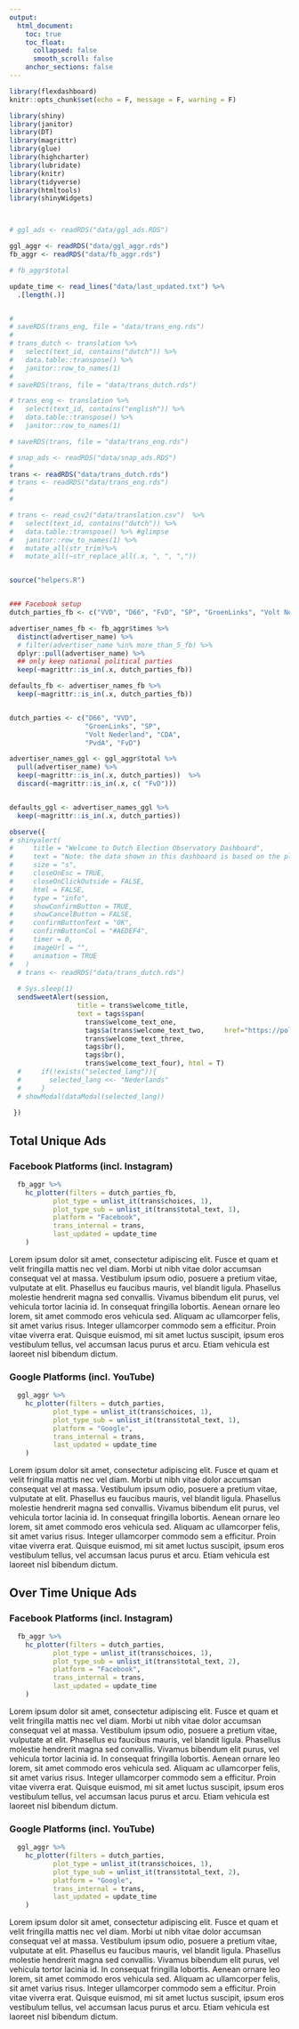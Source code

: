 ```yaml
---
output:
  html_document:
    toc: true
    toc_float:
      collapsed: false
      smooth_scroll: false
    anchor_sections: false
---
```


```r


library(flexdashboard)
knitr::opts_chunk$set(echo = F, message = F, warning = F)

library(shiny)
library(janitor)
library(DT)
library(magrittr)
library(glue)
library(highcharter)
library(lubridate)
library(knitr)
library(tidyverse)
library(htmltools)
library(shinyWidgets)



# ggl_ads <- readRDS("data/ggl_ads.RDS")

ggl_aggr <- readRDS("data/ggl_aggr.rds")
fb_aggr <- readRDS("data/fb_aggr.rds") 

# fb_aggr$total

update_time <- read_lines("data/last_updated.txt") %>% 
  .[length(.)]


# 
# saveRDS(trans_eng, file = "data/trans_eng.rds")
# 
# trans_dutch <- translation %>% 
#   select(text_id, contains("dutch")) %>%
#   data.table::transpose() %>% 
#   janitor::row_to_names(1)
# 
# saveRDS(trans, file = "data/trans_dutch.rds")

# trans_eng <- translation %>%
#   select(text_id, contains("english")) %>%
#   data.table::transpose() %>%
#   janitor::row_to_names(1)

# saveRDS(trans, file = "data/trans_eng.rds")

# snap_ads <- readRDS("data/snap_ads.RDS")
# 
trans <- readRDS("data/trans_dutch.rds")
# trans <- readRDS("data/trans_eng.rds")
# 
# 

# trans <- read_csv2("data/translation.csv")  %>%
#   select(text_id, contains("dutch")) %>%
#   data.table::transpose() %>% #glimpse
#   janitor::row_to_names(1) %>%
#   mutate_all(str_trim)%>%
#   mutate_all(~str_replace_all(.x, ", ", ","))


source("helpers.R")


### Facebook setup
dutch_parties_fb <- c("VVD", "D66", "FvD", "SP", "GroenLinks", "Volt Nederland", "PvdA", "CDA", "PvdD", "ChristenUnie", "SGP", "DENK")

advertiser_names_fb <- fb_aggr$times %>%
  distinct(advertiser_name) %>% 
  # filter(advertiser_name %in% more_than_5_fb) %>% 
  dplyr::pull(advertiser_name) %>% 
  ## only keep national political parties
  keep(~magrittr::is_in(.x, dutch_parties_fb))

defaults_fb <- advertiser_names_fb %>% 
  keep(~magrittr::is_in(.x, dutch_parties_fb))


dutch_parties <- c("D66", "VVD",
                   "GroenLinks", "SP", 
                   "Volt Nederland", "CDA", 
                   "PvdA", "FvD")

advertiser_names_ggl <- ggl_aggr$total %>%
  pull(advertiser_name) %>% 
  keep(~magrittr::is_in(.x, dutch_parties))  %>% 
  discard(~magrittr::is_in(.x, c( "FvD")))


defaults_ggl <- advertiser_names_ggl %>% 
  keep(~magrittr::is_in(.x, dutch_parties))

observe({
# shinyalert(
#     title = "Welcome to Dutch Election Observatory Dashboard",
#     text = "Note: the data shown in this dashboard is based on the platform's respective ad libraries. For this reason they might not show the full picture all political ads that were targeted at voters.",
#     size = "s",
#     closeOnEsc = TRUE,
#     closeOnClickOutside = FALSE,
#     html = FALSE,
#     type = "info",
#     showConfirmButton = TRUE,
#     showCancelButton = FALSE,
#     confirmButtonText = "OK",
#     confirmButtonCol = "#AEDEF4",
#     timer = 0,
#     imageUrl = "",
#     animation = TRUE
#   )
  # trans <- readRDS("data/trans_dutch.rds")
  
  # Sys.sleep(1)
  sendSweetAlert(session, 
                 title = trans$welcome_title,
                 text = tags$span(
                   trans$welcome_text_one,
                   tags$a(trans$welcome_text_two,     href="https://politieke-advertenties.nl/waar-komen-onze-data-vandaan/", target="_blank"), 
                   trans$welcome_text_three,
                   tags$br(),
                   tags$br(),
                   trans$welcome_text_four), html = T)
  #     if(!exists("selected_lang")){
  #       selected_lang <<- "Nederlands"
  #     }
  # showModal(dataModal(selected_lang))
  
 }) 

```



## Total Unique Ads {.tabset .tabset-fade .tabset-pills}

### Facebook Platforms (incl. Instagram)

```r
  fb_aggr %>% 
    hc_plotter(filters = dutch_parties_fb,
           plot_type = unlist_it(trans$choices, 1),
           plot_type_sub = unlist_it(trans$total_text, 1),
           platform = "Facebook",
           trans_internal = trans,
           last_updated = update_time
    )
```

Lorem ipsum dolor sit amet, consectetur adipiscing elit. Fusce et quam et velit fringilla mattis nec vel diam. Morbi ut nibh vitae dolor accumsan consequat vel at massa. Vestibulum ipsum odio, posuere a pretium vitae, vulputate at elit. Phasellus eu faucibus mauris, vel blandit ligula. Phasellus molestie hendrerit magna sed convallis. Vivamus bibendum elit purus, vel vehicula tortor lacinia id. In consequat fringilla lobortis. Aenean ornare leo lorem, sit amet commodo eros vehicula sed. Aliquam ac ullamcorper felis, sit amet varius risus. Integer ullamcorper commodo sem a efficitur. Proin vitae viverra erat. Quisque euismod, mi sit amet luctus suscipit, ipsum eros vestibulum tellus, vel accumsan lacus purus et arcu. Etiam vehicula est laoreet nisl bibendum dictum.



### Google Platforms (incl. YouTube)

```r
  ggl_aggr %>% 
    hc_plotter(filters = dutch_parties,
           plot_type = unlist_it(trans$choices, 1),
           plot_type_sub = unlist_it(trans$total_text, 1),
           platform = "Google",
           trans_internal = trans,
           last_updated = update_time
    )
```

Lorem ipsum dolor sit amet, consectetur adipiscing elit. Fusce et quam et velit fringilla mattis nec vel diam. Morbi ut nibh vitae dolor accumsan consequat vel at massa. Vestibulum ipsum odio, posuere a pretium vitae, vulputate at elit. Phasellus eu faucibus mauris, vel blandit ligula. Phasellus molestie hendrerit magna sed convallis. Vivamus bibendum elit purus, vel vehicula tortor lacinia id. In consequat fringilla lobortis. Aenean ornare leo lorem, sit amet commodo eros vehicula sed. Aliquam ac ullamcorper felis, sit amet varius risus. Integer ullamcorper commodo sem a efficitur. Proin vitae viverra erat. Quisque euismod, mi sit amet luctus suscipit, ipsum eros vestibulum tellus, vel accumsan lacus purus et arcu. Etiam vehicula est laoreet nisl bibendum dictum.



## Over Time Unique Ads {.tabset .tabset-fade .tabset-pills}

### Facebook Platforms (incl. Instagram)

```r
  fb_aggr %>% 
    hc_plotter(filters = dutch_parties,
           plot_type = unlist_it(trans$choices, 1),
           plot_type_sub = unlist_it(trans$total_text, 2),
           platform = "Facebook",
           trans_internal = trans,
           last_updated = update_time
    )
```

Lorem ipsum dolor sit amet, consectetur adipiscing elit. Fusce et quam et velit fringilla mattis nec vel diam. Morbi ut nibh vitae dolor accumsan consequat vel at massa. Vestibulum ipsum odio, posuere a pretium vitae, vulputate at elit. Phasellus eu faucibus mauris, vel blandit ligula. Phasellus molestie hendrerit magna sed convallis. Vivamus bibendum elit purus, vel vehicula tortor lacinia id. In consequat fringilla lobortis. Aenean ornare leo lorem, sit amet commodo eros vehicula sed. Aliquam ac ullamcorper felis, sit amet varius risus. Integer ullamcorper commodo sem a efficitur. Proin vitae viverra erat. Quisque euismod, mi sit amet luctus suscipit, ipsum eros vestibulum tellus, vel accumsan lacus purus et arcu. Etiam vehicula est laoreet nisl bibendum dictum.



### Google Platforms (incl. YouTube)

```r
  ggl_aggr %>% 
    hc_plotter(filters = dutch_parties,
           plot_type = unlist_it(trans$choices, 1),
           plot_type_sub = unlist_it(trans$total_text, 2),
           platform = "Google",
           trans_internal = trans,
           last_updated = update_time
    )
```

Lorem ipsum dolor sit amet, consectetur adipiscing elit. Fusce et quam et velit fringilla mattis nec vel diam. Morbi ut nibh vitae dolor accumsan consequat vel at massa. Vestibulum ipsum odio, posuere a pretium vitae, vulputate at elit. Phasellus eu faucibus mauris, vel blandit ligula. Phasellus molestie hendrerit magna sed convallis. Vivamus bibendum elit purus, vel vehicula tortor lacinia id. In consequat fringilla lobortis. Aenean ornare leo lorem, sit amet commodo eros vehicula sed. Aliquam ac ullamcorper felis, sit amet varius risus. Integer ullamcorper commodo sem a efficitur. Proin vitae viverra erat. Quisque euismod, mi sit amet luctus suscipit, ipsum eros vestibulum tellus, vel accumsan lacus purus et arcu. Etiam vehicula est laoreet nisl bibendum dictum.

